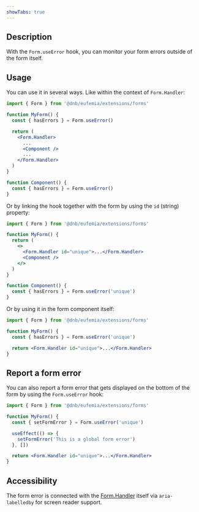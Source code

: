 ```yaml
---
showTabs: true
---
```


## Description

With the `Form.useError` hook, you can monitor your form errors outside of the form itself.

## Usage

You can use it in several ways. Like within the context of `Form.Handler`:

```jsx
import { Form } from '@dnb/eufemia/extensions/forms'

function MyForm() {
  const { hasErrors } = Form.useError()

  return (
    <Form.Handler>
      ...
      <Component />
      ...
    </Form.Handler>
  )
}

function Component() {
  const { hasErrors } = Form.useError()
}
```

Or by linking the hook together with the form by using the `id` (string) property:

```jsx
import { Form } from '@dnb/eufemia/extensions/forms'

function MyForm() {
  return (
    <>
      <Form.Handler id="unique">...</Form.Handler>
      <Component />
    </>
  )
}

function Component() {
  const { hasErrors } = Form.useError('unique')
}
```

Or by using it in the form component itself:

```jsx
import { Form } from '@dnb/eufemia/extensions/forms'

function MyForm() {
  const { hasErrors } = Form.useError('unique')

  return <Form.Handler id="unique">...</Form.Handler>
}
```

## Report a form error

You can also report a form error that gets displayed on the bottom of the form by using the `Form.useError` hook:

```jsx
import { Form } from '@dnb/eufemia/extensions/forms'

function MyForm() {
  const { setFormError } = Form.useError('unique')

  useEffect(() => {
    setFormError('This is a global form error')
  }, [])

  return <Form.Handler id="unique">...</Form.Handler>
}
```

## Accessibility

The form error is connected with the [Form.Handler](/uilib/extensions/forms/Form/Handler/) itself via `aria-labelledby` for screen reader support.
